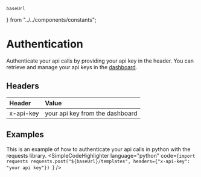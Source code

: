     baseUrl
} from "../../components/constants";

# Authentication

Authenticate your api calls by providing your api key in the header. You can retrieve and manage your api keys in the [dashboard](https://app.doqs.dev/organization).

## Headers

| Header    | Value                           |
|:----------|:--------------------------------|
| x-api-key | your api key from the dashboard |


## Examples
This is an example of how to authenticate your api calls in python with the requests library.
<SimpleCodeHighlighter language="python" code={`import requests
requests.post("${baseUrl}/templates", headers={"x-api-key": "your api key"})
`}
/>